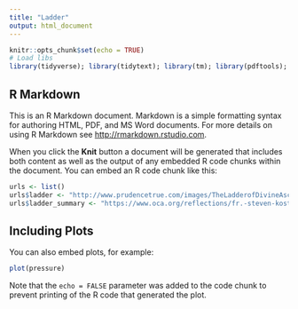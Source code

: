 ```yaml
---
title: "Ladder"
output: html_document
---
```


```r
knitr::opts_chunk$set(echo = TRUE)
# Load libs
library(tidyverse); library(tidytext); library(tm); library(pdftools); library(stringr);library(magrittr)
```

## R Markdown

This is an R Markdown document. Markdown is a simple formatting syntax for authoring HTML, PDF, and MS Word documents. For more details on using R Markdown see <http://rmarkdown.rstudio.com>.

When you click the **Knit** button a document will be generated that includes both content as well as the output of any embedded R code chunks within the document. You can embed an R code chunk like this:

```r
urls <- list()
urls$ladder <- "http://www.prudencetrue.com/images/TheLadderofDivineAscent.pdf"
urls$ladder_summary <- "https://www.oca.org/reflections/fr.-steven-kostoff/the-ladder-of-divine-ascent-for-us-today"
```

## Including Plots

You can also embed plots, for example:

```r
plot(pressure)
```

Note that the `echo = FALSE` parameter was added to the code chunk to prevent printing of the R code that generated the plot.
